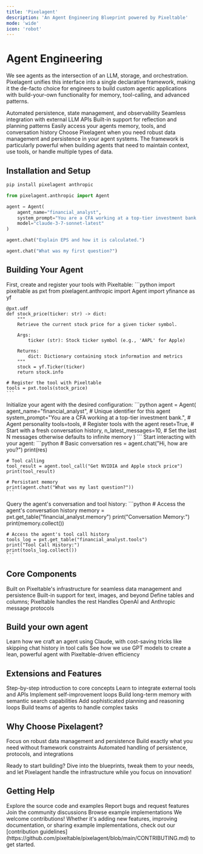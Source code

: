 ```yaml
---
title: 'Pixelagent'
description: 'An Agent Engineering Blueprint powered by Pixeltable'
mode: 'wide'
icon: 'robot'
---
```


# Agent Engineering

We see agents as the intersection of an LLM, storage, and orchestration. Pixelagent unifies this interface into a single declarative framework, making it the de-facto choice for engineers to build custom agentic applications with build-your-own functionality for memory, tool-calling, and advanced patterns.

<CardGroup cols={2}>
  <Card title="Data Orchestration and Storage" icon="database">
    Automated persistence, state management, and observability
  </Card>
  <Card title="Tool Integration" icon="wrench">
    Seamless integration with external LLM APIs
  </Card>
  <Card title="Agentic Loops" icon="rotate">
    Built-in support for reflection and planning patterns
  </Card>
  <Card title="Declarative Observability" icon="code">
    Easily access your agents memory, tools, and conversation history
  </Card>
</CardGroup>

<Note>
Choose Pixelagent when you need robust data management and persistence in your agent systems. The framework is particularly powerful when building agents that need to maintain context, use tools, or handle multiple types of data.
</Note>

## Installation and Setup

```bash
pip install pixelagent anthropic
```

```python
from pixelagent.anthropic import Agent

agent = Agent(
    agent_name="financial_analyst",
    system_prompt="You are a CFA working at a top-tier investment bank.",
    model="claude-3-7-sonnet-latest"
)

agent.chat("Explain EPS and how it is calculated.")

agent.chat("What was my first question?")
```

## Building Your Agent

<AccordionGroup>
  <Accordion title="Define Tools" icon="wrench">
    First, create and register your tools with Pixeltable:
    ```python
    import pixeltable as pxt
    from pixelagent.anthropic import Agent
    import yfinance as yf

    @pxt.udf
    def stock_price(ticker: str) -> dict:
        """
        Retrieve the current stock price for a given ticker symbol.
        
        Args:
            ticker (str): Stock ticker symbol (e.g., 'AAPL' for Apple)
            
        Returns:
            dict: Dictionary containing stock information and metrics
        """
        stock = yf.Ticker(ticker)
        return stock.info

    # Register the tool with Pixeltable
    tools = pxt.tools(stock_price)
    ```
  </Accordion>

  <Accordion title="Create Agent" icon="robot">
    Initialize your agent with the desired configuration:
    ```python
    agent = Agent(
        agent_name="financial_analyst",  # Unique identifier for this agent
        system_prompt="You are a CFA working at a top-tier investment bank.",  # Agent personality
        tools=tools,  # Register tools with the agent
        reset=True,  # Start with a fresh conversation history,
        n_latest_messages=10,  # Set the last N messages otherwise defaults to infinite memory
    )
    ```
  </Accordion>

  <Accordion title="Interact with Agent" icon="comments">
    Start interacting with your agent:
    ```python
    # Basic conversation
    res = agent.chat("Hi, how are you?")
    print(res)

    # Tool calling
    tool_result = agent.tool_call("Get NVIDIA and Apple stock price")
    print(tool_result)

    # Persistant memory
    print(agent.chat("What was my last question?"))
    ```
  </Accordion>

  <Accordion title="Declarative Agent Observability" icon="magnifying-glass">
    Query the agent's conversation and tool history:
    ```python
    # Access the agent's conversation history
    memory = pxt.get_table("financial_analyst.memory")
    print("Conversation Memory:")
    print(memory.collect())

    # Access the agent's tool call history
    tools_log = pxt.get_table("financial_analyst.tools")
    print("Tool Call History:")
    print(tools_log.collect())
    ```
  </Accordion>
</AccordionGroup>

## Core Components

<CardGroup cols={2}>
  <Card title="Data Orchestration" icon="database">
    Built on Pixeltable's infrastructure for seamless data management and persistence
  </Card>
  <Card title="Multimodal Support" icon="photo-film">
    Built-in support for text, images, and beyond
  </Card>
  <Card title="Declarative Model" icon="code">
    Define tables and columns; Pixeltable handles the rest
  </Card>
  <Card title="LLM Integration" icon="message">
    Handles OpenAI and Anthropic message protocols
  </Card>
</CardGroup>

## Build your own agent

<CardGroup cols={2}>
  <Card 
    title="See how we build an Agent with Anthropic" 
    icon="brain"
    href="https://github.com/pixeltable/pixelagent/tree/main/examples/build-your-own-agent/anthropic"
  >
    Learn how we craft an agent using Claude, with cost-saving tricks like skipping chat history in tool calls
  </Card>
  <Card 
    title="See how we build an Agent with OpenAI" 
    icon="sparkles"
    href="https://github.com/pixeltable/pixelagent/tree/main/examples/build-your-own-agent/openai"
  >
    See how we use GPT models to create a lean, powerful agent with Pixeltable-driven efficiency
  </Card>
</CardGroup>

## Extensions and Features

<CardGroup cols={3}>
  <Card 
    title="Getting Started" 
    icon="book"
    href="https://github.com/pixeltable/pixelagent/tree/main/examples/getting-started"
  >
    Step-by-step introduction to core concepts
  </Card>
  <Card 
    title="Tool Calling" 
    icon="wrench"
    href="https://github.com/pixeltable/pixelagent/tree/main/examples/tool-calling"
  >
    Learn to integrate external tools and APIs
  </Card>
  <Card 
    title="Reflection" 
    icon="rotate"
    href="https://github.com/pixeltable/pixelagent/tree/main/examples/reflection"
  >
    Implement self-improvement loops
  </Card>
  <Card 
    title="Memory Systems" 
    icon="database"
    href="https://github.com/pixeltable/pixelagent/tree/main/examples/memory"
  >
    Build long-term memory with semantic search capabilities
  </Card>
  <Card 
    title="Planning" 
    icon="list-check"
    href="https://github.com/pixeltable/pixelagent/tree/main/examples/planning"
  >
    Add sophisticated planning and reasoning loops
  </Card>
  <Card 
    title="Team workflows" 
    icon="users"
    href="https://github.com/pixeltable/pixelagent/tree/main/examples/team-workflows"
  >
    Build teams of agents to handle complex tasks
  </Card>   
</CardGroup>

## Why Choose Pixelagent?

<CardGroup cols={3}>
  <Card title="Data-First" icon="database">
    Focus on robust data management and persistence
  </Card>
  <Card title="Engineering Freedom" icon="code">
    Build exactly what you need without framework constraints
  </Card>
  <Card title="Simplified Workflow" icon="gears">
    Automated handling of persistence, protocols, and integrations
  </Card>
</CardGroup>

Ready to start building? Dive into the blueprints, tweak them to your needs, and let Pixelagent handle the infrastructure while you focus on innovation!

## Getting Help

<CardGroup cols={4}>
  <Card title="GitHub" icon="github" href="https://github.com/pixeltable/pixelagent">
    Explore the source code and examples
  </Card>
  <Card title="Issues" icon="bug" href="https://github.com/pixeltable/pixelagent/issues">
    Report bugs and request features
  </Card>
  <Card title="Discussions" icon="comments" href="https://github.com/pixeltable/pixelagent/discussions">
    Join the community discussions
  </Card>
  <Card title="Examples" icon="code" href="https://github.com/pixeltable/pixelagent/tree/main/examples">
    Browse example implementations
  </Card>
</CardGroup>

<Note>
We welcome contributions! Whether it's adding new features, improving documentation, or sharing example implementations, check out our [contribution guidelines](https://github.com/pixeltable/pixelagent/blob/main/CONTRIBUTING.md) to get started.
</Note>